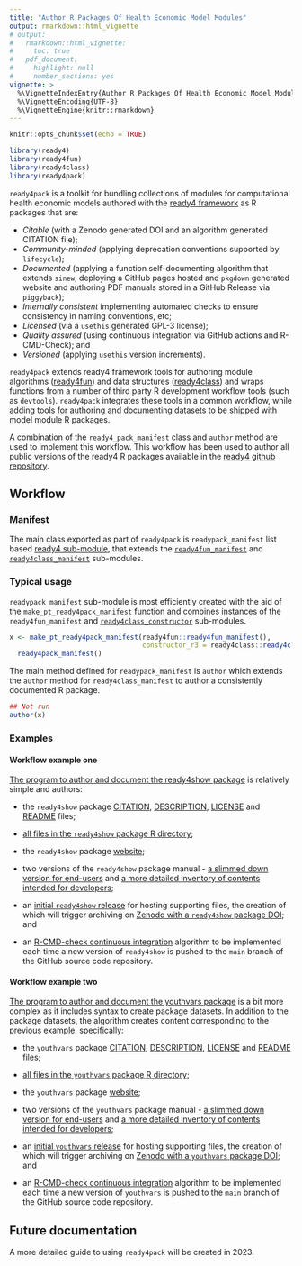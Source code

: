 ```yaml
---
title: "Author R Packages Of Health Economic Model Modules"
output: rmarkdown::html_vignette
# output: 
#   rmarkdown::html_vignette:
#     toc: true
#   pdf_document:
#     highlight: null
#     number_sections: yes
vignette: >
  %\VignetteIndexEntry{Author R Packages Of Health Economic Model Modules}
  %\VignetteEncoding{UTF-8}
  %\VignetteEngine{knitr::rmarkdown}
---
```

```r
knitr::opts_chunk$set(echo = TRUE)
```
```r
library(ready4)
library(ready4fun)
library(ready4class)
library(ready4pack)
```

`ready4pack` is a toolkit for bundling collections of modules for computational health economic models authored with the [ready4 framework](https://www.ready4-dev.com/) as R packages that are:

- *Citable* (with a Zenodo generated DOI and an algorithm generated CITATION file);
- *Community-minded* (applying deprecation conventions supported by `lifecycle`); 
- *Documented* (applying a function self-documenting algorithm that extends `sinew`, deploying a GitHub pages hosted and `pkgdown` generated website and authoring PDF manuals stored in a GitHub Release via `piggyback`);
- *Internally consistent* implementing automated checks to ensure consistency in naming conventions, etc; 
- *Licensed* (via a `usethis` generated GPL-3 license); 
- *Quality assured* (using continuous integration via GitHub actions and R-CMD-Check); and
- *Versioned* (applying `usethis` version increments).

`ready4pack` extends ready4 framework tools for authoring module algorithms ([ready4fun](https://ready4-dev.github.io/ready4fun/articles/V_01.html)) and data structures ([ready4class](https://ready4-dev.github.io/ready4class/articles/V_01.html)) and wraps functions from a number of third party R development workflow tools (such as `devtools`).
`ready4pack` integrates these tools in a common workflow, while adding tools for authoring and documenting datasets to be shipped with model module R packages. 

A combination of the `ready4_pack_manifest` class and `author` method are used to implement this workflow. This workflow has been used to author all public versions of the ready4 R packages available in the [ready4 github repository](https://github.com/ready4-dev).

## Workflow

### Manifest

The main class exported as part of `ready4pack` is `readypack_manifest` list based [ready4 sub-module](https://ready4-dev.github.io/ready4/articles/V_01.html), that extends the [`ready4fun_manifest`](https://ready4-dev.github.io/ready4fun/articles/V_01.html) and [`ready4class_manifest`](https://ready4-dev.github.io/ready4class/articles/V_01.html) sub-modules.

### Typical usage

 `readypack_manifest` sub-module is most efficiently created with the aid of the `make_pt_ready4pack_manifest` function and combines instances of the `ready4fun_manifest` and [`ready4class_constructor`](https://ready4-dev.github.io/ready4class/articles/V_01.html) sub-modules.

```r
x <- make_pt_ready4pack_manifest(ready4fun::ready4fun_manifest(),
                                 constructor_r3 = ready4class::ready4class_constructor()) %>%
  ready4pack_manifest()
```

The main method defined for `readypack_manifest` is `author` which extends the `author` method for `ready4class_manifest` to author a consistently documented R package.

```r
## Not run
author(x)
```

### Examples

#### Workflow example one

[The program to author and document the ready4show package](https://github.com/ready4-dev/ready4show/blob/main/data-raw/DATASET.R) is relatively simple and authors:

- the `ready4show` package [CITATION](https://github.com/ready4-dev/ready4show/blob/main/inst/CITATION), [DESCRIPTION](https://github.com/ready4-dev/ready4show/blob/main/DESCRIPTION), [LICENSE](https://github.com/ready4-dev/ready4show/blob/main/LICENSE) and [README](https://github.com/ready4-dev/ready4show/blob/main/README.md) files;

- [all files in the `ready4show` package R directory](https://github.com/ready4-dev/ready4show/tree/main/R);

- the `ready4show` package [website](https://ready4-dev.github.io/ready4show/);

- two versions of the `ready4show` package manual - [a slimmed down version for end-users](https://github.com/ready4-dev/ready4show/releases/download/Documentation_0.0/ready4show_User.pdf) and [a more detailed inventory of contents intended for developers](https://github.com/ready4-dev/ready4show/releases/download/Documentation_0.0/ready4show_Developer.pdf);

- an [initial `ready4show` release](https://github.com/ready4-dev/ready4show/releases/tag/Documentation_0.0) for hosting supporting files, the creation of which will trigger archiving on [Zenodo with a `ready4show`  package DOI](https://doi.org/10.5281/zenodo.5644569); and

- an [R-CMD-check continuous integration](https://github.com/ready4-dev/ready4show/actions/workflows/R-CMD-check.yaml) algorithm to be implemented each time a new version of `ready4show` is pushed to the `main` branch of the GitHub source code repository.

#### Workflow example two

[The program to author and document the youthvars package](https://github.com/ready4-dev/youthvars/blob/main/data-raw/DATASET.R) is a bit more complex as it includes syntax to create package datasets. In addition to the package datasets, the algorithm creates content corresponding to the previous example, specifically:

- the `youthvars` package [CITATION](https://github.com/ready4-dev/youthvars/blob/main/inst/CITATION), [DESCRIPTION](https://github.com/ready4-dev/youthvars/blob/main/DESCRIPTION), [LICENSE](https://github.com/ready4-dev/youthvars/blob/main/LICENSE) and [README](https://github.com/ready4-dev/youthvars/blob/main/README.md) files;

- [all files in the `youthvars` package R directory](https://github.com/ready4-dev/youthvars/tree/main/R);

- the `youthvars` package [website](https://ready4-dev.github.io/youthvars/);

- two versions of the `youthvars` package manual - [a slimmed down version for end-users](https://github.com/ready4-dev/youthvars/releases/download/Documentation_0.0/youthvars_User.pdf) and [a more detailed inventory of contents intended for developers](https://github.com/ready4-dev/youthvars/releases/download/Documentation_0.0/youthvars_Developer.pdf);

- an [initial `youthvars` release](https://github.com/ready4-dev/youthvars/releases/tag/Documentation_0.0) for hosting supporting files, the creation of which will trigger archiving on [Zenodo with a `youthvars` package DOI](https://zenodo.org/record/5646551); and

- an [R-CMD-check continuous integration](https://github.com/ready4-dev/youthvars/actions/workflows/R-CMD-check.yaml) algorithm to be implemented each time a new version of `youthvars` is pushed to the `main` branch of the GitHub source code repository.

## Future documentation

A more detailed guide to using `ready4pack` will be created in 2023.

